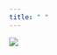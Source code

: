 ```yaml
---
title: " "
---
```


[![](/images/positionality.png){fig-alt="Reverie 1897"}](https://arthistory.co/reveur-alphonse-mucha-1897/)
